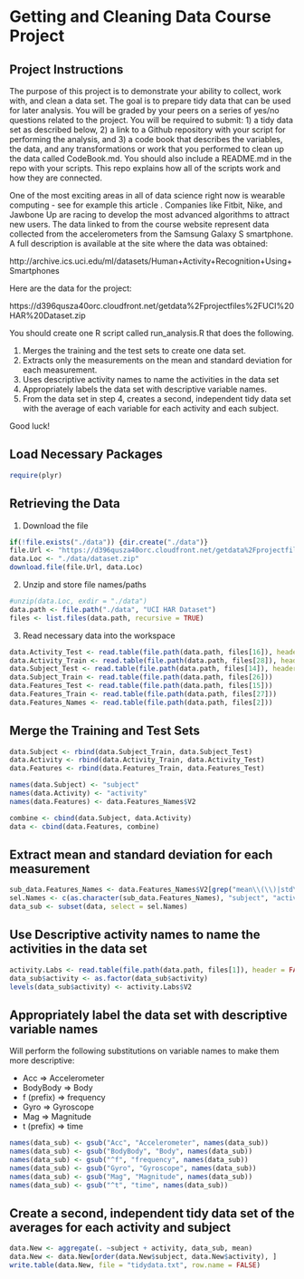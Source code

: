 # Getting and Cleaning Data Course Project

## Project Instructions
The purpose of this project is to demonstrate your ability to collect, work with, and clean a data set. The goal is to prepare tidy data that can be used for later analysis. You will be graded by your peers on a series of yes/no questions related to the project. You will be required to submit: 1) a tidy data set as described below, 2) a link to a Github repository with your script for performing the analysis, and 3) a code book that describes the variables, the data, and any transformations or work that you performed to clean up the data called CodeBook.md. You should also include a README.md in the repo with your scripts. This repo explains how all of the scripts work and how they are connected.  

One of the most exciting areas in all of data science right now is wearable computing - see for example this article . Companies like Fitbit, Nike, and Jawbone Up are racing to develop the most advanced algorithms to attract new users. The data linked to from the course website represent data collected from the accelerometers from the Samsung Galaxy S smartphone. A full description is available at the site where the data was obtained: 

http://archive.ics.uci.edu/ml/datasets/Human+Activity+Recognition+Using+Smartphones 

Here are the data for the project: 

https://d396qusza40orc.cloudfront.net/getdata%2Fprojectfiles%2FUCI%20HAR%20Dataset.zip 

 You should create one R script called run_analysis.R that does the following. 
 
1. Merges the training and the test sets to create one data set.
2. Extracts only the measurements on the mean and standard deviation for each measurement. 
3. Uses descriptive activity names to name the activities in the data set
4. Appropriately labels the data set with descriptive variable names. 
5. From the data set in step 4, creates a second, independent tidy data set with the average of each variable for each activity and each subject.

Good luck!

## Load Necessary Packages
```r
require(plyr)

```
## Retrieving the Data

1. Download the file
``` r
if(!file.exists("./data")) {dir.create("./data")}
file.Url <- "https://d396qusza40orc.cloudfront.net/getdata%2Fprojectfiles%2FUCI%20HAR%20Dataset.zip"
data.Loc <- "./data/dataset.zip"
download.file(file.Url, data.Loc)
```
2. Unzip and store file names/paths
```r
#unzip(data.Loc, exdir = "./data")
data.path <- file.path("./data", "UCI HAR Dataset")
files <- list.files(data.path, recursive = TRUE)
```

3. Read necessary data into the workspace
```r
data.Activity_Test <- read.table(file.path(data.path, files[16]), header = FALSE)
data.Activity_Train <- read.table(file.path(data.path, files[28]), header = FALSE)
data.Subject_Test <- read.table(file.path(data.path, files[14]), header = FALSE)
data.Subject_Train <- read.table(file.path(data.path, files[26]))
data.Features_Test <- read.table(file.path(data.path, files[15]))
data.Features_Train <- read.table(file.path(data.path, files[27]))
data.Features_Names <- read.table(file.path(data.path, files[2]))
```

## Merge the Training and Test Sets
```r
data.Subject <- rbind(data.Subject_Train, data.Subject_Test)
data.Activity <- rbind(data.Activity_Train, data.Activity_Test)
data.Features <- rbind(data.Features_Train, data.Features_Test)

names(data.Subject) <- "subject"
names(data.Activity) <- "activity"
names(data.Features) <- data.Features_Names$V2

combine <- cbind(data.Subject, data.Activity)
data <- cbind(data.Features, combine)
```

## Extract mean and standard deviation for each measurement
```r
sub_data.Features_Names <- data.Features_Names$V2[grep("mean\\(\\)|std\\(\\)", data.Features_Names$V2)]
sel.Names <- c(as.character(sub_data.Features_Names), "subject", "activity")
data_sub <- subset(data, select = sel.Names)
```

## Use Descriptive activity names to name the activities in the data set
```r
activity.Labs <- read.table(file.path(data.path, files[1]), header = FALSE)
data_sub$activity <- as.factor(data_sub$activity)
levels(data_sub$activity) <- activity.Labs$V2
```

## Appropriately label the data set with descriptive variable names

Will perform the following substitutions on variable names to make them more descriptive:

* Acc => Accelerometer
* BodyBody => Body
* f (prefix) => frequency
* Gyro => Gyroscope
* Mag => Magnitude
* t (prefix) => time

```r
names(data_sub) <- gsub("Acc", "Accelerometer", names(data_sub))
names(data_sub) <- gsub("BodyBody", "Body", names(data_sub))
names(data_sub) <- gsub("^f", "frequency", names(data_sub))
names(data_sub) <- gsub("Gyro", "Gyroscope", names(data_sub))
names(data_sub) <- gsub("Mag", "Magnitude", names(data_sub))
names(data_sub) <- gsub("^t", "time", names(data_sub))
```

## Create a second, independent tidy data set of the averages for each activity and subject

```r
data.New <- aggregate(. ~subject + activity, data_sub, mean)
data.New <- data.New[order(data.New$subject, data.New$activity), ]
write.table(data.New, file = "tidydata.txt", row.name = FALSE)
```